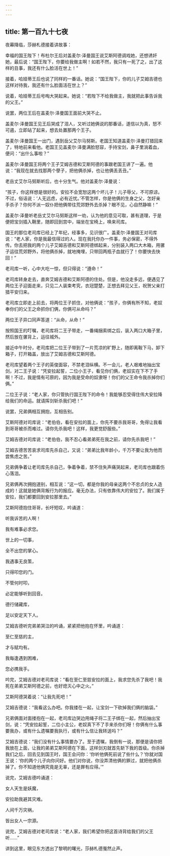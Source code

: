 ```yaml
---
---
---
```

title: 第一百九十七夜
---






夜幕降临，莎赫札德接着讲故事：





幸福的国王陛下！布杜尔王后对盖麦尔·泽曼国王说艾斯阿德调戏她，还想诱奸她，最后说：“国王陛下，你要给我做主啊！如若不然，我只有一死了之，出了这样的丑事，我还有什么脸活在世上！”

接着，哈娅蒂王后也说了同样的一番话。她说：“国王陛下，你的儿子艾姆吉德也这样对待我，我还有什么脸面活在世上？”

说着，哈娅蒂王后号啕大哭起来。她说：“若陛下不给我做主，我就把此事告诉我的父王。”

说罢，两位王后在盖麦尔·泽曼国王面前大哭不止。

盖麦尔·泽曼国王见王后哭成了泪人，又听过她俩说的那番话，遂信以为真，怒不可遏，立即站了起来，想去处置那两个王子。

盖麦尔·泽曼国王一出门，遇到岳父艾尔马努斯。老国王知道盖麦尔·泽曼打猎回来了，特地前来看他。老国王见盖麦尔·泽曼满脸怒容，手持宝剑，鼻子里淌着血，便问：“出什么事啦？”

盖麦尔·泽曼国王将两个王子艾姆吉德和艾斯阿德的事跟老国王讲了一遍。他说：“我现在就去找那两个孽子，把他俩杀掉，也让他俩丢丢丑。”

老岳丈艾尔马努斯听后，也十分生气。他对盖麦尔·泽曼说：

“孩子，你这样想是很好的。安拉不会宽恕这两个坏儿子！儿子辱父，不可原谅。不过，俗话说：‘人无远虑，必有近忧。’不管怎样，你是他俩的生身之父，怎好亲手杀子？你何不派一奴仆把他俩带往荒郊野外去杀掉？眼不见，心自然静嘛！”

盖麦尔·泽曼听老岳丈艾尔马努斯这样一劝，认为他的意见可取，甚有道理，于是便把宝剑插入鞘里，随即回到宫中，端坐在宝椅上，唤来司库。

国王的那位老司库已经上了年纪，经事多，见识很广。盖麦尔·泽曼国王对司库说：“老人家，你是我最信得过的人。现在我托你办一件事，务必保密，不得外传。你去把我的两个儿子艾姆吉德和艾斯阿德绑起来，分别装入两口大木箱，用骡子运往荒郊野外，将他俩杀掉，就地掩埋，只带回两瓶子血就行了！你要快去快回！”

老司库一听，心中大吃一惊，但只得说：“遵命！”

老司库转身走去，直奔艾姆吉德和艾斯阿德的住处。但是，他没走多远，便遇见了两位王子迎面走来，只见二人装束考究，衣冠楚楚，正想去拜见父王，祝贺父亲打猎平安归来。

老司库立即走上前去，将两位王子抓住，对他俩说：“孩子，你俩有所不知，老奴奉你们的父王之命抓你们俩，你俩可从命吗？”

两位王子异口同声答道：“从命，从命！”

按照国王的叮嘱，老司库将二王子带走，一番绳捆索绑之后，装入两口大箱子里，然后放在骡背上，运往城外。

接近中午时分，老司库把二位王子带到了一片荒凉的旷野上，随即离鞍下马，卸下箱子，打开箱盖，放出了艾姆吉德和艾斯阿德。

老司库望着两个王子的英俊面容，不禁老泪纵横。不一会儿，老人艰难地抽出宝剑，对二王子说：“凭安拉起誓，二位小王子，看见你们俩，老奴实在下不了手啊！不过，我是情有可原的，因为我是受命的奴隶呀！你们的父王命令我杀掉你们俩。”

二位王子说：“老人家，你只管执行国王陛下的命令！我能够忍受得住伟大安拉降给我们的命运。就请挥剑斩杀我们吧！”

说罢，兄弟俩相互拥抱，互相告别。

艾斯阿德对司库说：“老伯伯，看在安拉的面上，你先不要杀我哥哥，免得让我看到哥哥被杀而难过。请你先杀我吧！这样，我更觉舒服些。”

艾姆吉德对司库说：“老伯伯，我不忍心看弟弟死在我之前，请你先杀我吧！”

艾姆吉德苦苦哀求司库先杀自己，又说：“弟弟比我年龄小，千万不要让我为他而尝焦虑之苦。”

兄弟俩争着让老司库先杀自己，争着争着，禁不住失声痛哭起来，老司库也跟着伤心落泪。

兄弟俩再次拥抱道别，相互说：“这一切，都是你我的母亲这两个不忠贞的女人造成的！这就是她俩背叛行为的报应。毫无办法，只有依靠伟大的安拉了。我们属于安拉，我们都要回到安拉那里去。”

艾斯阿德抱住哥哥，长吁短叹，吟诵道：


听我诉苦的人啊！

我有难事必求您。

世上的一切事，

全不出您的掌心。

我遇事无良策，

只得叩您的门。

不管何时叩，

必定能够听到回音。

德行储藏库，

足以安定天下人。



艾姆吉德听完弟弟哭泣的吟诵，紧紧把他抱在怀里，吟诵道：


至仁至慈的主，

才与赋均有。

我每逢遇到困难，

您必携我手。



吟完，艾姆吉德对老司库说：“看在至仁至慈安拉的面上，我求您先杀了我吧！我死在弟弟艾斯阿德之前，也好熄灭心中之火。”

艾斯阿德哭着说：“让我先死吧！”

艾姆吉德说：“我看这么办吧。你我搂在一起，让宝剑一下砍掉我们俩的脑袋。”

兄弟俩面对面搂抱在一起，老司库边哭边用绳子将二王子绑在一起，然后抽出宝剑，说：“凭安拉起誓，二位小主公，老奴真下不了手来杀你们呀！你俩有什么事要我办，或有什么遗嘱要我执行，或有什么信让我转送吗？”

艾姆吉德说：“我们没有什么事情要办了。至于遗嘱，我倒有一说，那便是请你把我放在上面，让我的弟弟艾斯阿德在下面，这样剑刃就首先斩下我的首级。你杀掉我们之后，回去见到国王时，国王会问你：‘你听他俩死前说了些什么？’你就对国王说：‘你的两个儿子向你问好。他们对你说，你没弄清他俩的罪过，就把他俩杀掉了。你不知道他俩究竟是无辜，还是罪有应得。’”

说完，艾姆吉德吟诵道：


女人天生是妖魔，

安拉助我避其灾难。

人间千万灾祸，

皆出女人一宗源。



说完，艾姆吉德对老司库说：“老人家，我们希望你把这首诗背给我们的父王听……”





讲到这里，眼见东方透出了黎明的曙光，莎赫札德戛然止声。